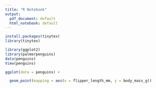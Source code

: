 ```yaml
---
title: "R Notebook"
output:
  pdf_document: default
  html_notebook: default
---
```

```r
install.packages(tinytex)
library(tinytex)
```

```r
library(ggplot2)
library(palmerpenguins)
data(penguins)
View(penguins)
```

```r

ggplot(data = penguins) +

  geom_point(mapping = aes(x = flipper_length_mm, y = body_mass_g))

```


